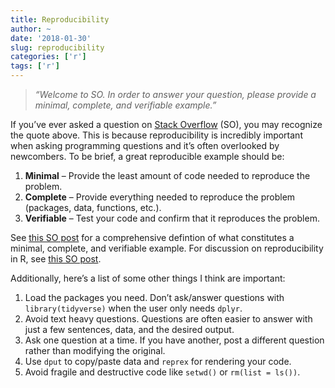 ```yaml
---
title: Reproducibility
author: ~
date: '2018-01-30'
slug: reproducibility
categories: ['r']
tags: ['r']
---
```


> _"Welcome to SO. In order to answer your question, please provide a minimal, complete, and verifiable example."_

If you've ever asked a question on [Stack Overflow](https://stackoverflow.com) (SO), you may recognize the quote above. This is because reproducibility is incredibly important when asking programming questions and it's often overlooked by newcombers. To be brief, a great reproducible example should be:

1. **Minimal** -- Provide the least amount of code needed to reproduce the problem.
2. **Complete** -- Provide everything needed to reproduce the problem (packages, data, functions, etc.).
3. **Verifiable** -- Test your code and confirm that it reproduces the problem.

See [this SO post](https://stackoverflow.com/help/mcve) for a comprehensive defintion of what constitutes a minimal, complete, and verifiable example. For discussion on reproducibility in R, see [this SO post](https://stackoverflow.com/questions/5963269/how-to-make-a-great-r-reproducible-example).

Additionally, here's a list of some other things I think are important:

1. Load the packages you need. Don't ask/answer questions with `library(tidyverse)` when the user only needs `dplyr`. 
2. Avoid text heavy questions. Questions are often easier to answer with just a few sentences, data, and the desired output.
3. Ask one question at a time. If you have another, post a different question rather than modifying the original.
4. Use `dput` to copy/paste data and `reprex` for rendering your code.
5. Avoid fragile and destructive code like `setwd()` or `rm(list = ls())`.